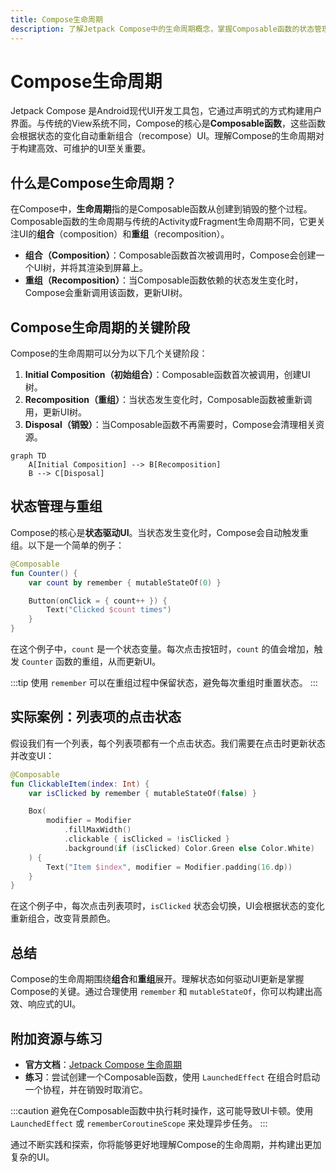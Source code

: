 ```yaml
---
title: Compose生命周期
description: 了解Jetpack Compose中的生命周期概念，掌握Composable函数的状态管理以及如何在UI更新时正确响应。
---
```


# Compose生命周期

Jetpack Compose 是Android现代UI开发工具包，它通过声明式的方式构建用户界面。与传统的View系统不同，Compose的核心是**Composable函数**，这些函数会根据状态的变化自动重新组合（recompose）UI。理解Compose的生命周期对于构建高效、可维护的UI至关重要。

## 什么是Compose生命周期？

在Compose中，**生命周期**指的是Composable函数从创建到销毁的整个过程。Composable函数的生命周期与传统的Activity或Fragment生命周期不同，它更关注UI的**组合**（composition）和**重组**（recomposition）。

- **组合（Composition）**：Composable函数首次被调用时，Compose会创建一个UI树，并将其渲染到屏幕上。
- **重组（Recomposition）**：当Composable函数依赖的状态发生变化时，Compose会重新调用该函数，更新UI树。

## Compose生命周期的关键阶段

Compose的生命周期可以分为以下几个关键阶段：

1. **Initial Composition（初始组合）**：Composable函数首次被调用，创建UI树。
2. **Recomposition（重组）**：当状态发生变化时，Composable函数被重新调用，更新UI树。
3. **Disposal（销毁）**：当Composable函数不再需要时，Compose会清理相关资源。

```mermaid
graph TD
    A[Initial Composition] --> B[Recomposition]
    B --> C[Disposal]
```

## 状态管理与重组

Compose的核心是**状态驱动UI**。当状态发生变化时，Compose会自动触发重组。以下是一个简单的例子：

```kotlin
@Composable
fun Counter() {
    var count by remember { mutableStateOf(0) }

    Button(onClick = { count++ }) {
        Text("Clicked $count times")
    }
}
```

在这个例子中，`count` 是一个状态变量。每次点击按钮时，`count` 的值会增加，触发 `Counter` 函数的重组，从而更新UI。

:::tip
使用 `remember` 可以在重组过程中保留状态，避免每次重组时重置状态。
:::

## 实际案例：列表项的点击状态

假设我们有一个列表，每个列表项都有一个点击状态。我们需要在点击时更新状态并改变UI：

```kotlin
@Composable
fun ClickableItem(index: Int) {
    var isClicked by remember { mutableStateOf(false) }

    Box(
        modifier = Modifier
            .fillMaxWidth()
            .clickable { isClicked = !isClicked }
            .background(if (isClicked) Color.Green else Color.White)
    ) {
        Text("Item $index", modifier = Modifier.padding(16.dp))
    }
}
```

在这个例子中，每次点击列表项时，`isClicked` 状态会切换，UI会根据状态的变化重新组合，改变背景颜色。

## 总结

Compose的生命周期围绕**组合**和**重组**展开。理解状态如何驱动UI更新是掌握Compose的关键。通过合理使用 `remember` 和 `mutableStateOf`，你可以构建出高效、响应式的UI。

## 附加资源与练习

- **官方文档**：[Jetpack Compose 生命周期](https://developer.android.com/jetpack/compose/lifecycle)
- **练习**：尝试创建一个Composable函数，使用 `LaunchedEffect` 在组合时启动一个协程，并在销毁时取消它。

:::caution
避免在Composable函数中执行耗时操作，这可能导致UI卡顿。使用 `LaunchedEffect` 或 `rememberCoroutineScope` 来处理异步任务。
:::

通过不断实践和探索，你将能够更好地理解Compose的生命周期，并构建出更加复杂的UI。